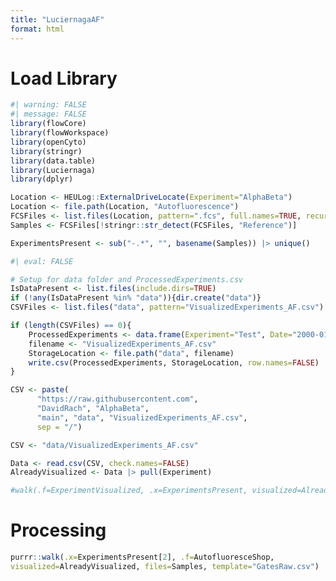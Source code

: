 ```yaml
---
title: "LuciernagaAF"
format: html
---
```


# Load Library

```r
#| warning: FALSE
#| message: FALSE
library(flowCore)
library(flowWorkspace)
library(openCyto)
library(stringr)
library(data.table)
library(Luciernaga)
library(dplyr)
```

```r
Location <- HEULog::ExternalDriveLocate(Experiment="AlphaBeta")
Location <- file.path(Location, "Autofluorescence")
FCSFiles <- list.files(Location, pattern=".fcs", full.names=TRUE, recursive=FALSE)
Samples <- FCSFiles[!stringr::str_detect(FCSFiles, "Reference")]
```

```r
ExperimentsPresent <- sub("-.*", "", basename(Samples)) |> unique()
```

```r
#| eval: FALSE

# Setup for data folder and ProcessedExperiments.csv
IsDataPresent <- list.files(include.dirs=TRUE)
if (!any(IsDataPresent %in% "data")){dir.create("data")}
CSVFiles <- list.files("data", pattern="VisualizedExperiments_AF.csv")

if (length(CSVFiles) == 0){
    ProcessedExperiments <- data.frame(Experiment="Test", Date="2000-01-01")
    filename <- "VisualizedExperiments_AF.csv"
    StorageLocation <- file.path("data", filename)
    write.csv(ProcessedExperiments, StorageLocation, row.names=FALSE)
}
```

```r
CSV <- paste(                                                
      "https://raw.githubusercontent.com",                  
      "DavidRach", "AlphaBeta",                   
      "main", "data", "VisualizedExperiments_AF.csv",                              
      sep = "/") 

CSV <- "data/VisualizedExperiments_AF.csv"

Data <- read.csv(CSV, check.names=FALSE)
AlreadyVisualized <- Data |> pull(Experiment)

#walk(.f=ExperimentVisualized, .x=ExperimentsPresent, visualized=AlreadyVisualized, files=Samples, conditions=c("Ctrl", "PPD", "SEB"), template="GatesUnmixed.csv", UnityY="Spark Blue 550-A", UnityX="Pacific Blue-A")
```

# Processing

```r
purrr::walk(.x=ExperimentsPresent[2], .f=AutofluoresceShop, 
visualized=AlreadyVisualized, files=Samples, template="GatesRaw.csv")
```

